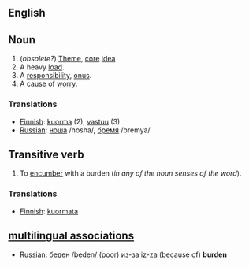 ==English==

==Noun==

# (''obsolete?'') [[Theme]], [[core]] [[idea]]
# A heavy [[load]].
# A [[responsibility]], [[onus]].
# A cause of [[worry]].

===Translations===
*[[Finnish]]: [[kuorma]] (2), [[vastuu]] (3) 
*[[Russian]]: [[:ru:ноша|ноша]] /nosha/, [[:ru:бремя|бремя]] /bremya/

==Transitive verb==

# To [[encumber]] with a burden (''in any of the noun senses of the word'').

===Translations===
*[[Finnish]]: [[kuormata]]

==[[multilingual associations]]==
*[[Russian]]: беден /beden/ ([[poor]]) [[:ru:из-за|из-за]] iz-za (because of) '''burden'''